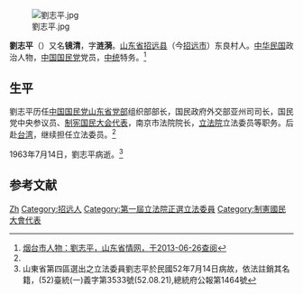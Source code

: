 {{otheruses|subject=山东省招远县人，中华民国立法委员|other=广东省平远县人，平远县五级电站技术工人，第七、八届全国人大代表|刘志平 (平远)}}

[[File:劉志平.jpg|thumb]]

'''劉志平'''（{{bd|1900年||1963年|7月14日}}）又名'''镜清'''，字'''涟漪'''。[[山东省|山东省]][[招远县|招远县]]（今[[招远市|招远市]]）东良村人。[[中华民国|中华民国]]政治人物，[[中国国民党|中国国民党]]党员，[[中统|中统]]特务。<ref name=sdsqw>[http://www.infobase.gov.cn/bin/mse.exe?K=a&A=84&rec=896&run=13 烟台市人物：劉志平，山东省情网，于2013-06-26查阅]{{dead link|date=2017年11月 |bot=InternetArchiveBot |fix-attempted=yes }}</ref>

==生平==
劉志平历任[[中国国民党山东省党部|中国国民党山东省党部]]组织部部长，国民政府外交部亚州司司长，国民党中央参议员、[[制宪国民大会代表|制宪国民大会代表]]，南京市法院院长，[[立法院|立法院]]立法委员等职务。后赴[[台湾|台湾]]，继续担任立法委员。<ref name=sdsqw/>

1963年7月14日，劉志平病逝。<ref>山東省第四區選出之立法委員劉志平於民國52年7月14日病故，依法註銷其名籍，(52)臺統(一)義字第3533號(52.08.21),總統府公報第1464號</ref>

==参考文献==
{{reflist}}

{{第4屆中華民國訓政時期立法委員名單}}
{{DEFAULTSORT:Liu刘}}
[[Category:刘姓|Zh]]
[[Category:招远人|Category:招远人]]
[[Category:第一屆立法院正選立法委員|Category:第一屆立法院正選立法委員]]
[[Category:制憲國民大會代表|Category:制憲國民大會代表]]